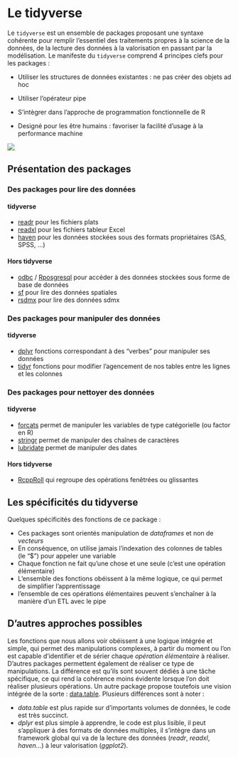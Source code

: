 # Le tidyverse

Le `tidyverse` est un ensemble de packages proposant une syntaxe cohérente pour remplir l'essentiel des traitements propres à la science de la données, de la lecture des données à la valorisation en passant par la modélisation. Le manifeste du `tidyverse` comprend 4 principes clefs pour les packages : 

- Utiliser les structures de données existantes : ne pas créer des objets ad hoc

- Utiliser l'opérateur pipe

- S'intègrer dans l'approche de programmation fonctionnelle de R

- Designé pour les être humains : favoriser la facilité d'usage à la performance machine 

![](images/tidyverse.png)


## Présentation des packages

### Des packages pour lire des données
#### tidyverse
- [readr](http://readr.tidyverse.org/) pour les fichiers plats
- [readxl](http://readxl.tidyverse.org/) pour les fichiers tableur Excel
- [haven](http://haven.tidyverse.org/) pour les données stockées sous des formats propriétaires (SAS, SPSS, ...)

#### Hors tidyverse
- [odbc](http://db.rstudio.com/odbc/) / [Rposgresql](https://cran.r-project.org/web/packages/RPostgreSQL/index.html)  pour accéder à des données stockées sous forme de base de données
- [sf](https://r-spatial.github.io/sf/) pour lire des données spatiales
- [rsdmx](https://github.com/opensdmx/rsdmx) pour lire des données sdmx

### Des packages pour manipuler des données
#### tidyverse
- [dplyr](http://dplyr.tidyverse.org/) fonctions correspondant à des "verbes" pour manipuler ses données
- [tidyr](http://tidyr.tidyverse.org/) fonctions pour  modifier l'agencement de nos tables entre les lignes et les colonnes

### Des packages pour nettoyer des données
#### tidyverse
- [forcats](http://forcats.tidyverse.org/) permet de manipuler les variables de type catégorielle (ou factor en R)
- [stringr](http://stringr.tidyverse.org/) permet de manipuler des chaînes de caractères
- [lubridate](http://lubridate.tidyverse.org/) permet de manipuler des dates

#### Hors tidyverse
- [RcppRoll](https://cran.r-project.org/web/packages/RcppRoll/index.html) qui regroupe des opérations fenêtrées ou glissantes


## Les spécificités du tidyverse

Quelques spécificités des fonctions de ce package : 

- Ces packages sont orientés manipulation de *dataframes* et non de *vecteurs*
- En conséquence, on utilise jamais l'indexation des colonnes de tables (le "$") pour appeler une variable
- Chaque fonction ne fait qu'une chose et une seule (c'est une opération élémentaire)
- L'ensemble des fonctions obéissent à la même logique, ce qui permet de simplifier l'apprentissage
- l'ensemble de ces opérations élémentaires peuvent s'enchaîner à la manière d'un ETL avec le pipe

## D'autres approches possibles 

Les fonctions que nous allons voir obéissent à une logique intégrée et simple, qui permet des manipulations complexes, à partir du moment ou l'on est capable d'identifier et de sérier chaque *opération élémentaire* à réaliser.
D'autres packages permettent également de réaliser ce type de manipulations. La différence est qu'ils sont souvent dédiés à une tâche spécifique, ce qui rend la cohérence moins évidente lorsque l'on doit réaliser plusieurs opérations.
Un autre package propose toutefois une vision intégrée de la sorte : [data.table](https://cran.r-project.org/web/packages/data.table/vignettes/datatable-intro.html).
Plusieurs différences sont à noter : 

- *data.table* est plus rapide sur d'importants volumes de données, le code est très succinct.
- *dplyr* est plus simple à apprendre, le code est plus lisible, il peut s'appliquer à des formats de données multiples, il s'intègre dans un framework global qui va de la lecture des données (*readr*, *readxl*, *haven...*) à leur valorisation (*ggplot2*).
